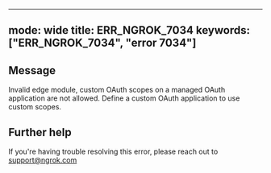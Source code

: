 
---
mode: wide
title: ERR_NGROK_7034
keywords: ["ERR_NGROK_7034", "error 7034"]
---

## Message
Invalid edge module, custom OAuth scopes on a managed OAuth application are not allowed.  Define a custom OAuth application to use custom scopes.




## Further help
If you're having trouble resolving this error, please reach out to [support@ngrok.com](mailto:support@ngrok.com?subject=Help%20with%20ERR_NGROK_7034)

